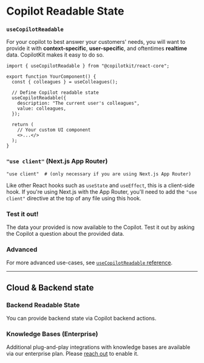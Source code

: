 
# Copilot Readable State

<Steps>

### `useCopilotReadable`

For your copilot to best answer your customers' needs, you will want to provide it with **context-specific**, **user-specific**, and oftentimes **realtime** data.
CopilotKit makes it easy to do so.

```tsx filename="YourComponent.tsx" showLineNumbers {1, 7-10}
import { useCopilotReadable } from "@copilotkit/react-core";

export function YourComponent() {
  const { colleagues } = useColleagues();

  // Define Copilot readable state
  useCopilotReadable({
    description: "The current user's colleagues",
    value: colleagues,
  });

  return (
    // Your custom UI component
    <>...</>
  );
}
```

###  `"use client"` (Next.js App Router)
```tsx filename="YourComponent.tsx" showLineNumbers {1}
"use client"  # (only necessary if you are using Next.js App Router)
```

Like other React hooks such as `useState` and `useEffect`, this is a client-side hook.
If you're using Next.js with the App Router, you'll need to add the `"use client"` directive at the top of any file using this hook.

### Test it out!
The data your provided is now available to the Copilot.
Test it out by asking the Copilot a question about the provided data.

</Steps>


### Advanced

For more advanced use-cases, see [`useCopilotReadable` reference](/reference/hooks/useCopilotReadable).


---
## Cloud & Backend state

### Backend Readable State
You can provide backend state via Copilot backend actions.

### Knowledge Bases (Enterprise)

Additional plug-and-play integrations with knowledge bases are available via our enterprise plan.
Please [reach out]() to enable it.
